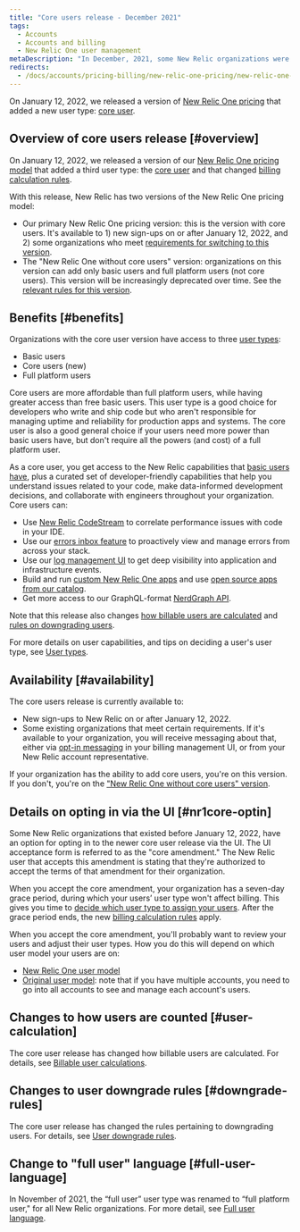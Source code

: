 ```yaml
---
title: "Core users release - December 2021"
tags:
  - Accounts
  - Accounts and billing
  - New Relic One user management
metaDescription: "In December, 2021, some New Relic organizations were given access to a new user type: core users."
redirects: 
  - /docs/accounts/pricing-billing/new-relic-one-pricing/new-relic-one-pricing-details
---
```


On January 12, 2022, we released a version of [New Relic One pricing](/docs/accounts/accounts-billing/new-relic-one-pricing-billing/new-relic-one-pricing-billing) that added a new user type: [core user](/docs/accounts/accounts-billing/new-relic-one-user-management/user-type). 

## Overview of core users release [#overview]

On January 12, 2022, we released a version of our [New Relic One pricing model](/docs/accounts/accounts-billing/new-relic-one-pricing-billing/new-relic-one-pricing-billing) that added a third user type: the [core user](/docs/accounts/accounts-billing/new-relic-one-user-management/user-type) and that changed [billing calculation rules](/docs/accounts/accounts-billing/new-relic-one-pricing-billing/user-count-billing). 

With this release, New Relic has two versions of the New Relic One pricing model: 

* Our primary New Relic One pricing version: this is the version with core users. It's available to 1) new sign-ups on or after January 12, 2022, and 2) some organizations who meet [requirements for switching to this version](#availability). 
* The "New Relic One without core users" version: organizations on this version can add only basic users and full platform users (not core users). This version will be increasingly deprecated over time. See the [relevant rules for this version](#/docs/accounts/accounts-billing/new-relic-one-pricing-billing/user-count-billing#non-core).

## Benefits [#benefits]

Organizations with the core user version have access to three [user types](/docs/accounts/accounts-billing/new-relic-one-user-management/user-type/#user-type-defined): 

* Basic users
* Core users (new)
* Full platform users

Core users are more affordable than full platform users, while having greater access than free basic users. This user type is a good choice for developers who write and ship code but who aren't responsible for managing uptime and reliability for production apps and systems. The core user is also a good general choice if your users need more power than basic users have, but don't require all the powers (and cost) of a full platform user.  

As a core user, you get access to the New Relic capabilities that [basic users have](/docs/accounts/accounts-billing/new-relic-one-user-management/user-type), plus a curated set of developer-friendly capabilities that help you understand issues related to your code, make data-informed development decisions, and collaborate with engineers throughout your organization. Core users can: 

* Use [New Relic CodeStream](/docs/codestream/start-here/new-relic-codestream-quick-start) to correlate performance issues with code in your IDE. 
* Use our [errors inbox feature](/docs/errors-inbox/errors-inbox) to proactively view and manage errors from across your stack.
* Use our [log management UI](/docs/logs/get-started/get-started-log-management) to get deep visibility into application and infrastructure events. 
* Build and run [custom New Relic One apps](/docs/new-relic-one/use-new-relic-one/build-new-relic-one/build-custom-new-relic-one-application) and use [open source apps from our catalog](https://opensource.newrelic.com/nerdpacks). 
* Get more access to our GraphQL-format [NerdGraph API](/docs/apis/nerdgraph/get-started/introduction-new-relic-nerdgraph). 

Note that this release also changes [how billable users are calculated](/docs/accounts/accounts-billing/new-relic-one-pricing-billing/user-count-billing#user-calculation) and [rules on downgrading users](/docs/accounts/accounts-billing/new-relic-one-pricing-billing/user-count-billing#downgrade-rules).

For more details on user capabilities, and tips on deciding a user's user type, see [User types](/docs/accounts/accounts-billing/new-relic-one-user-management/user-type). 

## Availability [#availability]

The core users release is currently available to: 
* New sign-ups to New Relic on or after January 12, 2022. 
* Some existing organizations that meet certain requirements. If it's available to your organization, you will receive messaging about that, either via [opt-in messaging](#nr1core-optin) in your billing management UI, or from your New Relic account representative.

If your organization has the ability to add core users, you're on this version. If you don't, you're on the ["New Relic One without core users" version](#overview).

## Details on opting in via the UI [#nr1core-optin]

Some New Relic organizations that existed before January 12, 2022, have an option for opting in to the newer core user release via the UI. The UI acceptance form is referred to as the "core amendment." The New Relic user that accepts this amendment is stating that they're authorized to accept the terms of that amendment for their organization.

When you accept the core amendment, your organization has a seven-day grace period, during which your users’ user type won't affect billing. This gives you time to [decide which user type to assign your users](/docs/accounts/accounts-billing/new-relic-one-user-management/user-type/#choose-user-type). After the grace period ends, the new [billing calculation rules](#user-calculation) apply. 

When you accept the core amendment, you'll probably want to review your users and adjust their user types. How you do this will depend on which user model your users are on: 

* [New Relic One user model](/docs/accounts/accounts-billing/new-relic-one-user-management/user-management-ui-and-tasks/#edit-user-type) 
* [Original user model](/docs/accounts/original-accounts-billing/original-users-roles/users-roles-original-user-model/#update-user-type): note that if you have multiple accounts, you need to go into all accounts to see and manage each account's users. 

## Changes to how users are counted [#user-calculation]

The core user release has changed how billable users are calculated. For details, see [Billable user calculations](/docs/accounts/accounts-billing/new-relic-one-pricing-billing/user-count-billing#user-count). 

## Changes to user downgrade rules [#downgrade-rules]

The core user release has changed the rules pertaining to downgrading users. For details, see [User downgrade rules](/docs/accounts/accounts-billing/new-relic-one-pricing-billing/user-count-billing#user-downgrade-rules). 


## Change to "full user" language [#full-user-language]

In November of 2021, the “full user” user type was renamed to “full platform user," for all New Relic organizations. For more detail, see [Full user language](/docs/accounts/accounts-billing/new-relic-one-user-management/user-type#full-user-language).

